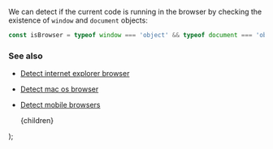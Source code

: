 
We can detect if the current code is running in the browser by checking the existence of `window` and `document` objects:

```js
const isBrowser = typeof window === 'object' && typeof document === 'object';
```

### See also

-   [Detect internet explorer browser](/detect-internet-explorer-browser)
-   [Detect mac os browser](/detect-mac-os-browser)
-   [Detect mobile browsers](/detect-mobile-browsers)

    <PostLayout keywords="check code run browser, detect browser" title="Check if the code is running in the browser">
        {children}
    </PostLayout>
);
